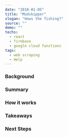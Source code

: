---
date: "2018-01-05"
title: "Mudskipper"
slogan: "Hows the fishing?"
source: ""
demo: ""
techs:
  - react
  - firebase
  - google cloud functions
tags:
  - web scraping
  - Help
---

### Background

### Summary

### How it works

### Takeaways

### Next Steps